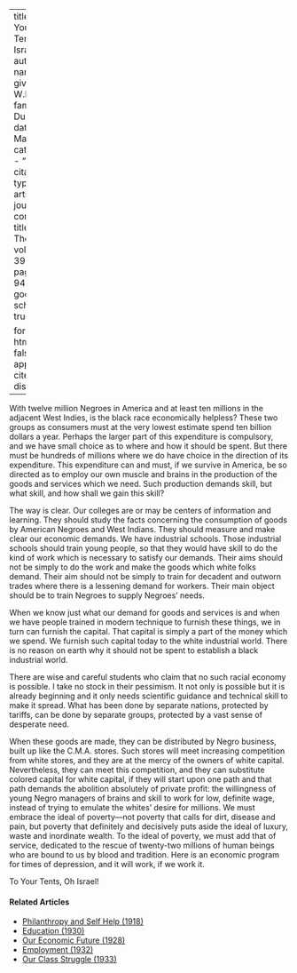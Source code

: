 
---
title: 'To Your Tents, Oh Israel!'
author:
  - name:
      given: W.E.B.
      family: Du Bois
date: Mar. 1932
categories: 
  - ""
citation: 
  type: article-journal
  container-title: The Crisis
  volume: 39
  issue: 3
  page: 93-94
google-scholar: true

format:
  html:
    toc: false
    appendix-cite-as: display
---


With twelve million Negroes in America and at least ten millions in the adjacent West Indies, is the black race economically helpless? These two groups as consumers must at the very lowest estimate spend ten billion dollars a year. Perhaps the larger part of this expenditure is compulsory, and we have small choice as to where and how it should be spent. But there must be hundreds of millions where we do have choice in the direction of its expenditure. This expenditure can and must, if we survive in America, be so directed as to employ our own muscle and brains in the production of the goods and services which we need. Such production demands skill, but what skill, and how shall we gain this skill?

The way is clear. Our colleges are or may be centers of information and learning. They should study the facts concerning the consumption of goods by American Negroes and West Indians. They should measure and make clear our economic demands. We have industrial schools. Those industrial schools should train young people, so that they would have skill to do the kind of work which is necessary to satisfy our demands. Their aims should not be simply to do the work and make the goods which white folks demand. Their aim should not be simply to train for decadent and outworn trades where there is a lessening demand for workers. Their main object should be to train Negroes to supply Negroes' needs.

When we know just what our demand for goods and services is and when we have people trained in modern technique to furnish these things, we in turn can furnish the capital. That capital is simply a part of the money which we spend. We furnish such capital today to the white industrial world. There is no reason on earth why it should not be spent to establish a black industrial world.

There are wise and careful students who claim that no such racial economy is possible. I take no stock in their pessimism. It not only is possible but it is already beginning and it only needs scientific guidance and technical skill to make it spread. What has been done by separate nations, protected by tariffs, can be done by separate groups, protected by a vast sense of desperate need.

When these goods are made, they can be distributed by Negro business, built up like the C.M.A. stores. Such stores will meet increasing competition from white stores, and they are at the mercy of the owners of white capital. Nevertheless, they can meet this competition, and they can substitute colored capital for white capital, if they will start upon one path and that path demands the abolition absolutely of private profit: the willingness of young Negro managers of brains and skill to work for low, definite wage, instead of trying to emulate the whites' desire for millions. We must embrace the ideal of poverty---not poverty that calls for dirt, disease and pain, but poverty that definitely and decisively puts aside the ideal of luxury, waste and inordinate wealth. To the ideal of poverty, we must add that of service, dedicated to the rescue of twenty-two millions of human beings who are bound to us by blood and tradition. Here is an economic program for times of depression, and it will work, if we work it.

To Your Tents, Oh Israel!

<!-- Similar articles start here -->
<div  class="clear-wrap"></div>

#### Related Articles

* [Philanthropy and Self Help (1918)](/Volumes/16/03/philanthropy_and_self_help.html)
* [Education (1930)](/Volumes/37/02/education.html)
* [Our Economic Future (1928)](/Volumes/35/05/our_economic_future.html)
* [Employment (1932)](/Volumes/39/09/employment.html)
* [Our Class Struggle (1933)](/Volumes/40/07/our_class_struggle.html)

<!-- Similar articles end here -->
